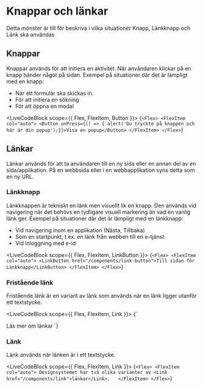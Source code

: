 
# Knappar och länkar

Detta mönster är till för beskriva i vilka situationer Knapp, Länkknapp och Länk ska användas

## Knappar
Knappar används för att initiera en aktivitet. När användaren klickar på en knapp händer något på sidan. 
Exempel på situationer där det är lämpligt med en knapp: 
- När ett formulär ska skickas in. 
- För att initiera en sökning 
- För att öppna en modal 

<LiveCodeBlock scope={{ Flex, FlexItem, Button }}>
  {`<Flex>
  <FlexItem col="auto">
<Button onPress={() => { alert('Du tryckte på knappen och här är din popup');}}>Visa en popup</Button>
  </FlexItem>
</Flex>`}
</LiveCodeBlock>



## Länkar
Länkar används för att ta användaren till en ny sida eller en annan del av en sida/applikation. På en webbsida eller i en webbapplikation syns detta som en ny URL. 

### Länkknapp

Länkknappen är tekniskt en länk men visuellt lik en knapp. Den används vid navigering när det behövs en tydligare visuell markering än vad en vanlig länk ger. 
Exempel på situationer där det är lämpligt med en länkknapp:

- Vid navigering inom en applikation (Nästa, Tillbaka)
- Som en startpunkt, t.ex. en länk från webben till en e-tjänst
- Vid inloggning med e-id

<LiveCodeBlock scope={{ Flex, FlexItem, LinkButton }}>
  {`<Flex>
  <FlexItem col="auto">
<LinkButton href="/components/link-button">Till sidan för Länkknapp</LinkButton>
  </FlexItem>
</Flex>`}
</LiveCodeBlock>



### Fristående länk

Fristående länk är en variant av länk som används när en länk ligger utanför ett textstycke. 

<LiveCodeBlock scope={{ Flex, FlexItem, Link }}>
  {`<Flex>
  <FlexItem col="auto">
<Link standalone href="/components/link">Läs mer om länkar</Link>
  </FlexItem>
</Flex>`}
</LiveCodeBlock>



### Länk

Länk används när länken är i ett textstycke. 

<LiveCodeBlock scope={{ Flex, FlexItem, Link }}>
  {`<Flex>
  <FlexItem col="auto">
Designsystemet har två olika varianter av <Link href="/components/link">länkar</Link>.  
  </FlexItem>
</Flex>`}
</LiveCodeBlock>




